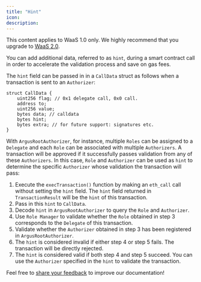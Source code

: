 ```yaml
---
title: "Hint"
icon: 
description: 
---
```

<Note>This content applies to WaaS 1.0 only. We highly recommend that you upgrade to [WaaS 2.0](https://www.cobo.com/developers/v2/guides/overview/introduction).</Note>

You can add additional data, referred to as `hint`, during a smart contract call in order to accelerate the validation process and save on gas fees.

The `hint` field can be passed in in a `CallData` struct as follows when a transaction is sent to an `Authorizer`:

```solidity
struct CallData {
    uint256 flag; // 0x1 delegate call, 0x0 call.
    address to;
    uint256 value;
    bytes data; // calldata
    bytes hint;
    bytes extra; // for future support: signatures etc.
}
```

With `ArgusRootAuthorizer`, for instance, multiple `Roles` can be assigned to a `Delegate` and each `Role` can be associated with multiple `Authorizers`. A transaction will be approved if it successfully passes validation from any of these `Authorizers`. In this case, `Role` and `Authorizer` can be used as `hint` to determine the specific `Authorizer` whose validation the transaction will pass:

1. Execute the `execTransaction()` function by making an `eth_call` call without setting the `hint` field. The `hint` field returned in `TransactionResult` will be the `hint` of this transaction.
2. Pass in this `hint` to `CallData`.
3. Decode `hint` in `ArgusRootAuthorizer` to query the `Role` and `Authorizer`.
4. Use `Role Manager` to validate whether the `Role` obtained in step 3 corresponds to the `Delegate` of this transaction.
5. Validate whether the `Authorizer` obtained in step 3 has been registered in `ArgusRootAuthorizer`.
6. The `hint` is considered invalid if either step 4 or step 5 fails. The transaction will be directly rejected.
7. The `hint` is considered valid if both step 4 and step 5 succeed. You can use the `Authorizer` specified in the `hint` to validate the transaction.

<Tip>Feel free to [share your feedback](https://forms.zohopublic.com/cobo/form/DocumentFeedbackForm/formperma/QvLOhxJv1_JMsJ-1dleZ8Itb_7rzN-LtgvsDdxosoVI) to improve our documentation!</Tip>